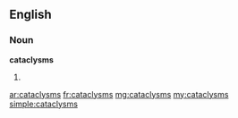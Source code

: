 ==English==

===Noun===
'''cataclysms'''

# {{plural of|[[cataclysm]]}}

[[ar:cataclysms]]
[[fr:cataclysms]]
[[mg:cataclysms]]
[[my:cataclysms]]
[[simple:cataclysms]]